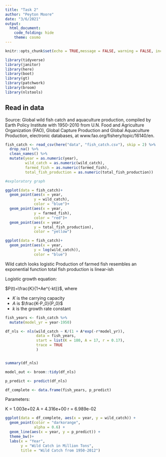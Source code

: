 ```yaml
---
title: "Task 2"
author: "Peyton Moore"
date: "3/6/2021"
output: 
  html_document:
    code_folding: hide
    theme: cosmo
---
```


```r
knitr::opts_chunk$set(echo = TRUE,message = FALSE, warning = FALSE, include = TRUE)

library(tidyverse)
library(janitor)
library(here)
library(boot)
library(gt)
library(patchwork)
library(broom)
library(nlstools)

```


## Read in data


Source: Global wild fish catch and aquaculture production, compiled by Earth Policy Institute with 1950-2010 from U.N. Food and Agriculture Organization (FAO), Global Capture Production and Global Aquaculture Production, electronic databases, at www.fao.org/fishery/topic/16140/en.

```r
fish_catch <- read_csv(here("data", "fish_catch.csv"), skip = 2) %>% 
  drop_na() %>% 
  clean_names() %>% 
  mutate(year = as.numeric(year), 
         wild_catch = as.numeric(wild_catch), 
         farmed_fish = as.numeric(farmed_fish), 
         total_fish_production = as.numeric(total_fish_production))

#exploratory graph

ggplot(data = fish_catch)+
  geom_point(aes(x = year, 
             y = wild_catch), 
             color = "blue")+
  geom_point(aes(x = year, 
             y = farmed_fish), 
             color = "red")+
  geom_point(aes(x = year, 
             y = total_fish_production), 
             color = "yellow")

ggplot(data = fish_catch)+
  geom_point(aes(x = year, 
             y = log(wild_catch)), 
             color = "blue")

```
Wild catch looks logistic 
Production of farmed fish resembles an exponential function
total fish production is linear-ish 

Logistic growth equation:

$P(t)=\frac{K}{1+Ae^{-kt}}$, where

- $K$ is the carrying capacity
- $A$ is $\frac{K-P_0}{P_0}$
- $k$ is the growth rate constant




```r

fish_years <- fish_catch %>% 
  mutate(model_yr = year-1950)


```

```r
df_nls <- nls(wild_catch ~ K/(1 + A*exp(-r*model_yr)),
              data = fish_years,
              start = list(K = 180, A = 17, r = 0.17),
              trace = TRUE
              )


summary(df_nls)

model_out <- broom::tidy(df_nls)

p_predict <- predict(df_nls)

df_complete <- data.frame(fish_years, p_predict)

```

Parameters:

K = 1.003e+02
A = 4.316e+00
r = 6.989e-02


```r

ggplot(data = df_complete, aes(x = year, y = wild_catch)) +
  geom_point(color = "darkorange",
             alpha = 0.6) +
  geom_line(aes(x = year, y = p_predict)) +
  theme_bw()+
  labs(x = "Year",
       y = "Wild Catch in Million Tons", 
       title = "Wild Catch from 1950-2012")
```


